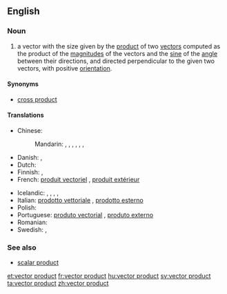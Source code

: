==English==

===Noun===
{{en-noun|head=[[vector]] [[product]]}}

# {{vector}} a vector with the size given by the [[product]] of two [[vector]]s computed as the product of the [[magnitude]]s of the vectors and the [[sine]] of the [[angle]] between their directions, and directed perpendicular to the given two vectors, with positive [[orientation]].

====Synonyms====
*[[cross product]]

====Translations====
{{trans-top|vector with size given by the product of two vectors}}
* Chinese:
*: Mandarin: {{t|cmn|向量積|sc=Hani}}, {{t|cmn|向量积|tr=xiàngliàngjī|sc=Hani}}, {{t|cmn|矢量積|sc=Hani}}, {{t|cmn|矢量积|tr=shǐliàngjī|sc=Hani}}, {{t|cmn|矢積|sc=Hani}}, {{t|cmn|矢积|tr=shǐjī|sc=Hani}}, {{t|cmn|矢值|tr=shǐzhí|sc=Hani}}
* Danish: {{t-|da|vektorprodukt|n}}, {{t-|da|krydsprodukt|n}}
* Dutch: {{t-|nl|kruisproduct|n}}
* Finnish: {{t-|fi|vektoritulo}}, {{t-|fi|ristitulo}}
* French: [[produit vectoriel]] {{m}}, [[produit extérieur]] {{m}}
{{trans-mid}}
* Icelandic: {{t-|is|krossfeldi|n}}, {{t-|is|krossmargfeldi|n}}, {{t-|is|vigurfeldi|n}}, {{t-|is|vigurmargfeldi|n}}, {{t-|is|vektormargfeldi|n}}
* Italian: [[prodotto vettoriale]] {{m}}, [[prodotto esterno]] {{m}}
* Polish: {{t-|pl|iloczyn wektorowy|m}}
* Portuguese: [[produto vectorial]] {{m}}, [[produto externo]] {{m}}
* Romanian: {{t-|ro|produs vectorial|n}}
* Swedish: {{t+|sv|vektorprodukt|c}}, {{t+|sv|kryssprodukt|c}}
{{trans-bottom}}

===See also===
*[[scalar product]]

[[et:vector product]]
[[fr:vector product]]
[[hu:vector product]]
[[sv:vector product]]
[[ta:vector product]]
[[zh:vector product]]